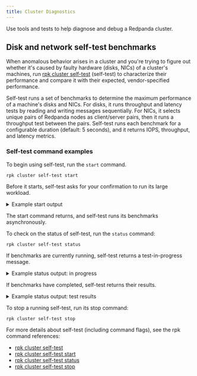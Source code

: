 ```yaml
---
title: Cluster Diagnostics
---
```


<head>
    <meta name="title" content="Cluster Diagnostics | Redpanda Docs"/>
    <meta name="description" content="Use tools and tests to help diagnose and debug a Redpanda cluster."/>
</head>

Use tools and tests to help diagnose and debug a Redpanda cluster.

## Disk and network self-test benchmarks

When anomalous behavior arises in a cluster and you're trying to figure out whether it's caused by faulty hardware (disks, NICs) of a cluster's machines, run [rpk cluster self-test](../../../reference/rpk/rpk-cluster/rpk-cluster-self-test) (self-test) to characterize their performance and compare it with their expected, vendor-specified performance.

Self-test runs a set of benchmarks to determine the maximum performance of a machine's disks and NICs. For disks, it runs throughput and latency tests by reading and writing messages sequentially. For NICs, it selects unique pairs of Redpanda nodes as client/server pairs, then it runs a throughput test between the pairs. Self-test runs each benchmark for a configurable duration (default: 5 seconds), and it returns IOPS, throughput, and latency metrics.

### Self-test command examples

To begin using self-test, run the `start` command.

```
rpk cluster self-test start
```

Before it starts, self-test asks for your confirmation to run its large workload.

<details>
<summary>Example start output</summary>
```
$ rpk cluster self-test start
? Invoking the redpanda self tests may put excessive pressure on your system. It attempts to benchmark disk and network hardware to find their max throughputs. Its advised to not start the test if there are already large workloads running on the system. (Y/n)
Redpanda self-test has started, test identifier: "031be460-246b-46af-98f2-5fc16f03aed3", To check the status run:
    rpk cluster self-test status
$    
```

</details>

The start command returns, and self-test runs its benchmarks asynchronously.

To check on the status of self-test, run the `status` command:

```
rpk cluster self-test status
```

If benchmarks are currently running, self-test returns a test-in-progress message.

<details>
<summary>Example status output: in progress</summary>

```
Nodes [0] are still running jobs
```

</details>

If benchmarks have completed, self-test returns their results.

<details>
<summary>Example status output: test results</summary>

```
NODE ID: 0 | STATUS: IDLE
=========================
NAME        512K sequential r/w throughput disk test
INFO        write run
TYPE        disk
TEST ID     031be460-246b-46af-98f2-5fc16f03aed3
TIMEOUTS    0
DURATION    5068ms
IOPS        16218 req/sec
THROUGHPUT  7.919GiB/sec
LATENCY     P50    P90    P99    P999   MAX
            247us  287us  383us  831us  69631us

NAME        512K sequential r/w throughput disk test
INFO        read run
TYPE        disk
TEST ID     031be460-246b-46af-98f2-5fc16f03aed3
TIMEOUTS    0
DURATION    5000ms
IOPS        16357 req/sec
THROUGHPUT  7.987GiB/sec
LATENCY     P50    P90    P99    P999   MAX
            247us  287us  367us  463us  1791us

NAME        4k sequential r/w latency/iops disk test
INFO        write run
TYPE        disk
TEST ID     031be460-246b-46af-98f2-5fc16f03aed3
TIMEOUTS    0
DURATION    5069ms
IOPS        15134 req/sec
THROUGHPUT  7.39GiB/sec
LATENCY     P50    P90    P99    P999   MAX
            127us  151us  231us  959us  73727us

NAME        4k sequential r/w latency/iops disk test
INFO        read run
TYPE        disk
TEST ID     031be460-246b-46af-98f2-5fc16f03aed3
TIMEOUTS    0
DURATION    5000ms
IOPS        14765 req/sec
THROUGHPUT  7.21GiB/sec
LATENCY     P50    P90    P99    P999   MAX
            143us  159us  199us  271us  1343us
```

</details>

To stop a running self-test, run its stop command:

```
rpk cluster self-test stop
```

For more details about self-test (including command flags), see the rpk command references:
- [rpk cluster self-test](../../../reference/rpk/rpk-cluster/rpk-cluster-self-test)
- [rpk cluster self-test start](../../../reference/rpk/rpk-cluster/rpk-cluster-self-test-start)
- [rpk cluster self-test status](../../../reference/rpk/rpk-cluster/rpk-cluster-self-test-status)
- [rpk cluster self-test stop](../../../reference/rpk/rpk-cluster/rpk-cluster-self-test-stop)
